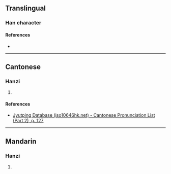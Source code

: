 {{character info}}
==Translingual==

===Han character===
{{Han char|rn=75|rad=木|as=06|sn=10|four=|canj=DIME|ids=⿰[[木]][[冰]]}}

====References====
* {{Han ref|kx=0523.030|dkj=14715|dj=0911.020|hdz=21205.050|uh=6824|ud=26660}}

----

==Cantonese==

===Hanzi===
{{yue-hanzi|jyut=[[bing6]]|y=bing6}}

# {{rfdef|yue|sort=木06}}

====References====
* [http://www.iso10646hk.net/jp/document/download.jsp Jyutping Database (iso10646hk.net) - Cantonese Pronunciation List (Part 2), p. 127]

----

==Mandarin==

===Hanzi===
{{cmn-hanzi|pin=[[bìng]] ([[bing4]])|wg=ping<sup>4</sup>}}

# {{rfdef|cmn|sort=木06}}
